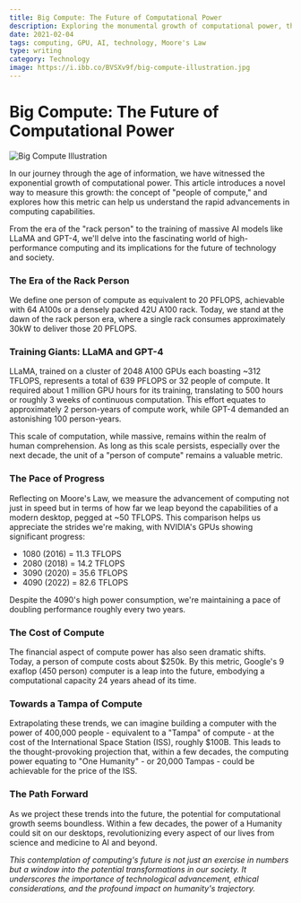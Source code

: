 ```yaml
---
title: Big Compute: The Future of Computational Power
description: Exploring the monumental growth of computational power, the concept of 'people of compute', and the future of GPUs in terms of PFLOPS and energy efficiency.
date: 2021-02-04
tags: computing, GPU, AI, technology, Moore's Law
type: writing
category: Technology
image: https://i.ibb.co/BVSXv9f/big-compute-illustration.jpg
---
```


# Big Compute: The Future of Computational Power

<img src="https://i.ibb.co/BVSXv9f/big-compute-illustration.jpg" alt="Big Compute Illustration" />

In our journey through the age of information, we have witnessed the exponential growth of computational power. This article introduces a novel way to measure this growth: the concept of "people of compute," and explores how this metric can help us understand the rapid advancements in computing capabilities.

From the era of the "rack person" to the training of massive AI models like LLaMA and GPT-4, we'll delve into the fascinating world of high-performance computing and its implications for the future of technology and society.

### The Era of the Rack Person

We define one person of compute as equivalent to 20 PFLOPS, achievable with 64 A100s or a densely packed 42U A100 rack. Today, we stand at the dawn of the rack person era, where a single rack consumes approximately 30kW to deliver those 20 PFLOPS.

### Training Giants: LLaMA and GPT-4

LLaMA, trained on a cluster of 2048 A100 GPUs each boasting ~312 TFLOPS, represents a total of 639 PFLOPS or 32 people of compute. It required about 1 million GPU hours for its training, translating to 500 hours or roughly 3 weeks of continuous computation. This effort equates to approximately 2 person-years of compute work, while GPT-4 demanded an astonishing 100 person-years.

This scale of computation, while massive, remains within the realm of human comprehension. As long as this scale persists, especially over the next decade, the unit of a "person of compute" remains a valuable metric.

### The Pace of Progress

Reflecting on Moore's Law, we measure the advancement of computing not just in speed but in terms of how far we leap beyond the capabilities of a modern desktop, pegged at ~50 TFLOPS. This comparison helps us appreciate the strides we're making, with NVIDIA's GPUs showing significant progress:

- 1080 (2016) = 11.3 TFLOPS
- 2080 (2018) = 14.2 TFLOPS
- 3090 (2020) = 35.6 TFLOPS
- 4090 (2022) = 82.6 TFLOPS

Despite the 4090's high power consumption, we're maintaining a pace of doubling performance roughly every two years.

### The Cost of Compute

The financial aspect of compute power has also seen dramatic shifts. Today, a person of compute costs about $250k. By this metric, Google's 9 exaflop (450 person) computer is a leap into the future, embodying a computational capacity 24 years ahead of its time.

### Towards a Tampa of Compute

Extrapolating these trends, we can imagine building a computer with the power of 400,000 people - equivalent to a "Tampa" of compute - at the cost of the International Space Station (ISS), roughly $100B. This leads to the thought-provoking projection that, within a few decades, the computing power equating to "One Humanity" - or 20,000 Tampas - could be achievable for the price of the ISS.

### The Path Forward

As we project these trends into the future, the potential for computational growth seems boundless. Within a few decades, the power of a Humanity could sit on our desktops, revolutionizing every aspect of our lives from science and medicine to AI and beyond.

_This contemplation of computing's future is not just an exercise in numbers but a window into the potential transformations in our society. It underscores the importance of technological advancement, ethical considerations, and the profound impact on humanity's trajectory._

